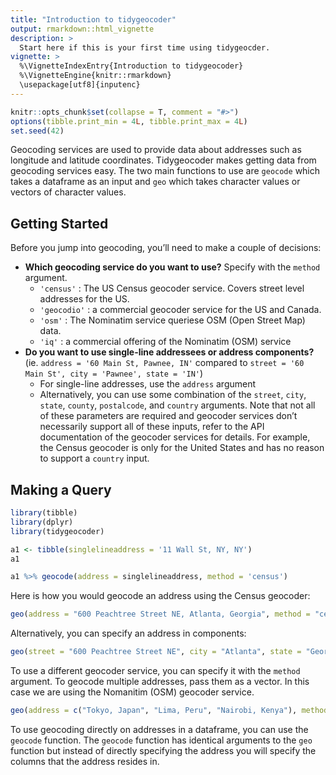 ```yaml
---
title: "Introduction to tidygeocoder"
output: rmarkdown::html_vignette
description: >
  Start here if this is your first time using tidygeocder.
vignette: >
  %\VignetteIndexEntry{Introduction to tidygeocoder}
  %\VignetteEngine{knitr::rmarkdown}
  \usepackage[utf8]{inputenc}
---
```


```r
knitr::opts_chunk$set(collapse = T, comment = "#>")
options(tibble.print_min = 4L, tibble.print_max = 4L)
set.seed(42)
```

Geocoding services are used to provide data about addresses such as longitude and latitude coordinates. Tidygeocoder makes getting data from geocoding services easy. The two main functions to use are `geocode` which takes a dataframe as an input and `geo` which takes character values or vectors of character values.

## Getting Started

Before you jump into geocoding, you'll need to make a couple of decisions:

* **Which geocoding service do you want to use?** Specify with the `method` argument.
  * `'census'` : The US Census geocoder service. Covers street level addresses for the US.
  * `'geocodio'` : a commercial geocoder service for the US and Canada.
  * `'osm'` : The Nominatim service queriese OSM (Open Street Map) data. 
  * `'iq'` : a commercial offering of the Nominatim (OSM) service
  
* **Do you want to use single-line addressees or address components?** (ie. `address = '60 Main St, Pawnee, IN'` compared to `street = '60 Main St', city = 'Pawnee', state = 'IN'`)
  * For single-line addresses, use the `address` argument
  * Alternatively, you can use some combination of the `street`, `city`, `state`, `county`, `postalcode`, and `country` arguments. Note that not all of these parameters are required and geocoder services don't necessarily support all of these inputs, refer to the API documentation of the geocoder services for details. For example, the Census geocoder is only for the United States and has no reason to support a `country` input. 

## Making a Query

```r
library(tibble)
library(dplyr)
library(tidygeocoder)

a1 <- tibble(singlelineaddress = '11 Wall St, NY, NY')
a1

a1 %>% geocode(address = singlelineaddress, method = 'census')
```





Here is how you would geocode an address using the Census geocoder:

```r
geo(address = "600 Peachtree Street NE, Atlanta, Georgia", method = "census")
```
Alternatively, you can specify an address in components:

```r
geo(street = "600 Peachtree Street NE", city = "Atlanta", state = "Georgia", method = "census")
```
To use a different geocoder service, you can specify it with the `method` argument. To geocode multiple addresses, pass them as a vector. In this case we are using the Nomanitim (OSM) geocoder service.

```r
geo(address = c("Tokyo, Japan", "Lima, Peru", "Nairobi, Kenya"), method = 'osm')
```

To use geocoding directly on addresses in a dataframe, you can use the `geocode` function. The `geocode` function has identical arguments to the `geo` function but instead of directly specifying the address you will specify the columns that the address resides in.